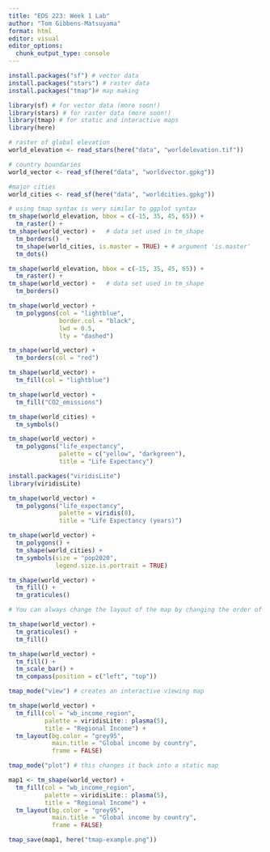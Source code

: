 ```yaml
---
title: "EDS 223: Week 1 Lab"
author: "Tom Gibbens-Matsuyama"
format: html
editor: visual
editor_options: 
  chunk_output_type: console
---
```


```r
install.packages("sf") # vector data
install.packages("stars") # raster data
install.packages("tmap")# map making
```

```r
library(sf) # for vector data (more soon!)
library(stars) # for raster data (more soon!)
library(tmap) # for static and interactive maps
library(here)
```

```r
# raster of global elevation
world_elevation <- read_stars(here("data", "worldelevation.tif"))

# country boundaries
world_vector <- read_sf(here("data", "worldvector.gpkg"))

#major cities
world_cities <- read_sf(here("data", "worldcities.gpkg"))
```

```r
# using tmap syntax is very similar to ggplot syntax
tm_shape(world_elevation, bbox = c(-15, 35, 45, 65)) +
  tm_raster() + 
tm_shape(world_vector) +   # data set used in tm_shape
  tm_borders()  +       
  tm_shape(world_cities, is.master = TRUE) + # argument 'is.master' 
  tm_dots()
```

```r
tm_shape(world_elevation, bbox = c(-15, 35, 45, 65)) +
  tm_raster() + 
tm_shape(world_vector) +   # data set used in tm_shape
  tm_borders()
```

```r
tm_shape(world_vector) +
  tm_polygons(col = "lightblue",
              border.col = "black",
              lwd = 0.5,
              lty = "dashed")
```

```r
tm_shape(world_vector) +
  tm_borders(col = "red")
```

```r
tm_shape(world_vector) +
  tm_fill(col = "lightblue")
```

```r
tm_shape(world_vector) +
  tm_fill("CO2_emissions")
```

```r
tm_shape(world_cities) +
  tm_symbols() 
```

```r
tm_shape(world_vector) +
  tm_polygons("life_expectancy",
              palette = c("yellow", "darkgreen"),
              title = "Life Expectancy")
```

```r
install.packages("viridisLite")
library(viridisLite)
```

```r
tm_shape(world_vector) +
  tm_polygons("life_expectancy",
              palette = viridis(8),
              title = "Life Expectancy (years)")
```

```r
tm_shape(world_vector) + 
  tm_polygons() +
  tm_shape(world_cities) +
  tm_symbols(size = "pop2020",
             legend.size.is.portrait = TRUE)
```

```r
tm_shape(world_vector) +
  tm_fill() +
  tm_graticules()
```

```r
# You can always change the layout of the map by changing the order of your layers! 

tm_shape(world_vector) +
  tm_graticules() +
  tm_fill()
```

```r
tm_shape(world_vector) +
  tm_fill() +
  tm_scale_bar() +
  tm_compass(position = c("left", "top"))
```

```r
tmap_mode("view") # creates an interactive viewing map

tm_shape(world_vector) +
  tm_fill(col = "wb_income_region",
          palette = viridisLite:: plasma(5),
          title = "Regional Income") +
  tm_layout(bg.color = "grey95",
            main.title = "Global income by country",
            frame = FALSE)

tmap_mode("plot") # this changes it back into a static map 
```

```r
map1 <- tm_shape(world_vector) +
  tm_fill(col = "wb_income_region",
          palette = viridisLite:: plasma(5),
          title = "Regional Income") +
  tm_layout(bg.color = "grey95",
            main.title = "Global income by country",
            frame = FALSE)

tmap_save(map1, here("tmap-example.png"))
```
